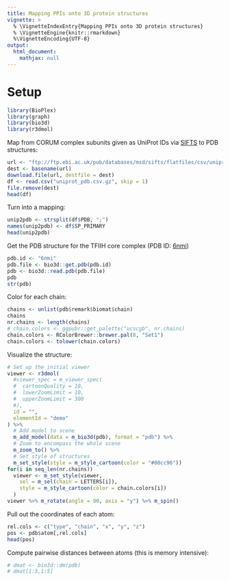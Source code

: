 ```yaml
---
title: Mapping PPIs onto 3D protein structures
vignette: >
  % \VignetteIndexEntry{Mapping PPIs onto 3D protein structures}
  % \VignetteEngine{knitr::rmarkdown}
  %\VignetteEncoding{UTF-8}
output:
  html_document:
    mathjax: null   
---
```


# Setup

```r
library(BioPlex)
library(graph)
library(bio3d)
library(r3dmol)
```

Map from CORUM complex subunits given as UniProt IDs 
via [SIFTS](https://www.ebi.ac.uk/pdbe/docs/sifts/quick.html) to PDB structures:

```r
url <- "ftp://ftp.ebi.ac.uk/pub/databases/msd/sifts/flatfiles/csv/uniprot_pdb.csv.gz"
dest <- basename(url)
download.file(url, destfile = dest)
df <- read.csv("uniprot_pdb.csv.gz", skip = 1)
file.remove(dest)
head(df)
```

Turn into a mapping:

```r
unip2pdb <- strsplit(df$PDB, ";")
names(unip2pdb) <- df$SP_PRIMARY
head(unip2pdb)
```

Get the PDB structure for the TFIIH core complex 
(PDB ID: [6nmi](https://www.rcsb.org/structure/6NMI))

```r
pdb.id <- "6nmi"
pdb.file <- bio3d::get.pdb(pdb.id)
pdb <- bio3d::read.pdb(pdb.file)
pdb
str(pdb)
```

Color for each chain:

```r
chains <- unlist(pdb$remark$biomat$chain)
chains
nr.chains <- length(chains)
# chain.colors <- ggpubr::get_palette("ucscgb", nr.chains)
chain.colors <- RColorBrewer::brewer.pal(8, "Set1")
chain.colors <- tolower(chain.colors)
```

Visualize the structure:

```r
# Set up the initial viewer
viewer <- r3dmol(
  #viewer_spec = m_viewer_spec(
  #  cartoonQuality = 10,
  #  lowerZoomLimit = 10,
  #  upperZoomLimit = 300
  #),
  id = "",
  elementId = "demo"
) %>%
  # Add model to scene
  m_add_model(data = m_bio3d(pdb), format = "pdb") %>%
  # Zoom to encompass the whole scene
  m_zoom_to() %>%
  # Set style of structures
  m_set_style(style = m_style_cartoon(color = "#00cc96"))
for(i in seq_len(nr.chains))
  viewer <- m_set_style(viewer,
    sel = m_sel(chain = LETTERS[i]),
    style = m_style_cartoon(color = chain.colors[i])
  ) 
viewer %>% m_rotate(angle = 90, axis = "y") %>% m_spin()
```

Pull out the coordinates of each atom:

```r
rel.cols <- c("type", "chain", "x", "y", "z")
pos <- pdb$atom[,rel.cols]
head(pos)
```

Compute pairwise distances between atoms (this is memory intensive):

```r
# dmat <- bio3d::dm(pdb)
# dmat[1:5,1:5]
```

